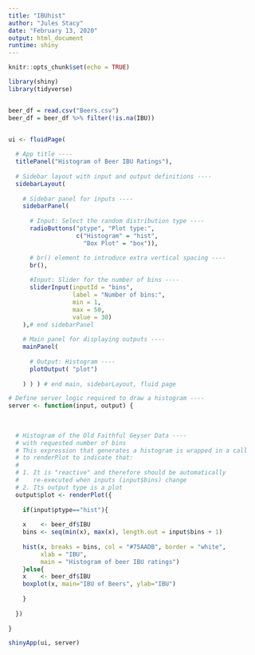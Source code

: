 ```yaml
---
title: "IBUhist"
author: "Jules Stacy"
date: "February 13, 2020"
output: html_document
runtime: shiny
---
```


```r
knitr::opts_chunk$set(echo = TRUE)
```

```r
library(shiny)
library(tidyverse)


beer_df = read.csv("Beers.csv")
beer_df = beer_df %>% filter(!is.na(IBU))


ui <- fluidPage(
  
  # App title ----
  titlePanel("Histogram of Beer IBU Ratings"),
  
  # Sidebar layout with input and output definitions ----
  sidebarLayout(
    
    # Sidebar panel for inputs ----
    sidebarPanel(
      
      # Input: Select the random distribution type ----
      radioButtons("ptype", "Plot type:",
                   c("Histogram" = "hist",
                     "Box Plot" = "box")),

      # br() element to introduce extra vertical spacing ----
      br(),
      
      #Input: Slider for the number of bins ----
      sliderInput(inputId = "bins",
                  label = "Number of bins:",
                  min = 1,
                  max = 50,
                  value = 30)
    ),# end sidebarPanel
    
    # Main panel for displaying outputs ----
    mainPanel(
      
      # Output: Histogram ----
      plotOutput( "plot")
      
    ) ) ) # end main, sidebarLayout, fluid page

# Define server logic required to draw a histogram ----
server <- function(input, output) {
  
  
  
  # Histogram of the Old Faithful Geyser Data ----
  # with requested number of bins
  # This expression that generates a histogram is wrapped in a call
  # to renderPlot to indicate that:
  #
  # 1. It is "reactive" and therefore should be automatically
  #    re-executed when inputs (input$bins) change
  # 2. Its output type is a plot
  output$plot <- renderPlot({
    
    if(input$ptype=="hist"){
    
    x    <- beer_df$IBU
    bins <- seq(min(x), max(x), length.out = input$bins + 1)
    
    hist(x, breaks = bins, col = "#75AADB", border = "white",
         xlab = "IBU",
         main = "Histogram of beer IBU ratings")
    }else{
    x    <- beer_df$IBU
    boxplot(x, main="IBU of Beers", ylab="IBU")
      
    }
 
  })
  
}

shinyApp(ui, server)



```